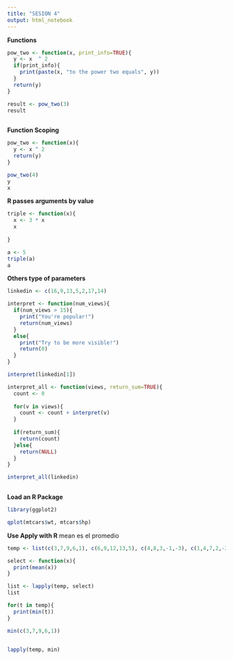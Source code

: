 ```yaml
---
title: "SESION 4"
output: html_notebook
---
```


**Functions**

```r
pow_two <- function(x, print_info=TRUE){
  y <- x  ^ 2
  if(print_info){
    print(paste(x, "to the power two equals", y))
  }
  return(y)
}

result <- pow_two(3)
result
  
```
 **Function Scoping**
 
```r
pow_two <- function(x){
  y <- x ^ 2
  return(y)
}

pow_two(4)
y
x
```
**R passes arguments by value**

```r
triple <- function(x){
  x <- 3 * x
  x
  
}

a <- 5
triple(a)
a

```
**Others type of parameters**

```r

linkedin <- c(16,9,13,5,2,17,14)

interpret <- function(num_views){
  if(num_views > 15){
    print("You're popular!")
    return(num_views)
  }
  else{
    print("Try to be more visible!")
    return(0)
  }
}

interpret(linkedin[1])

interpret_all <- function(views, return_sum=TRUE){
  count <- 0
  
  for(v in views){
    count <- count + interpret(v)
  }
  
  if(return_sum){
    return(count)
  }else{
    return(NULL)
  }
}

interpret_all(linkedin)
  
```

 **Load an R Package**
 
```r

library(ggplot2)

qplot(mtcars$wt, mtcars$hp)

```
 **Use Apply with R**
 mean es el promedio
```r

temp <- list(c(3,7,9,6,1), c(6,9,12,13,5), c(4,8,3,-1,-3), c(1,4,7,2,-2), c(5,7,9,4,2), c(-3,5,8,9,4), c(3,6,9,4,1))

select <- function(x){
  print(mean(x))
}

list <- lapply(temp, select)
list

for(t in temp){
  print(min(t))
}

min(c(3,7,9,6,1))


lapply(temp, min)

```
 
 